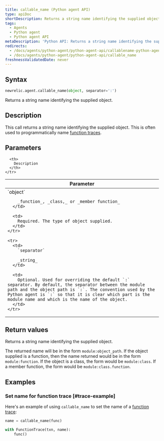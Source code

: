 ```yaml
---
title: callable_name (Python agent API)
type: apiDoc
shortDescription: Returns a string name identifying the supplied object.
tags:
  - Agents
  - Python agent
  - Python agent API
metaDescription: 'Python API: Returns a string name identifying the supplied object.'
redirects:
  - /docs/agents/python-agent/python-agent-api/callablename-python-agent-api
  - /docs/agents/python-agent/python-agent-api/callable_name
freshnessValidatedDate: never
---
```


## Syntax

```py
newrelic.agent.callable_name(object, separator=':')
```

Returns a string name identifying the supplied object.

## Description

This call returns a string name identifying the supplied object. This is often used to programmatically name [function traces](/docs/agents/python-agent/python-agent-api/function_trace).

## Parameters

<table>
  <thead>
    <tr>
      <th width="25%">
        Parameter
      </th>

      <th>
        Description
      </th>
    </tr>
  </thead>

  <tbody>
    <tr>
      <td>
        `object`

        _function_, _class,_ or _member function_
      </td>

      <td>
        Required. The type of object supplied.
      </td>
    </tr>

    <tr>
      <td>
        `separator`

        _string_
      </td>

      <td>
        Optional. Used for overriding the default `:` separator. By default, the separator between the module path and the object path is `:`. The convention used by the Python agent is `:` so that it is clear which part is the module name and which is the name of the object.
      </td>
    </tr>
  </tbody>
</table>

## Return values

Returns a string name identifying the supplied object.

The returned name will be in the form `module:object_path`. If the object supplied is a function, then the name returned would be in the form `module:function`. If the object is a class, the form would be `module:class`. If a member function, the form would be `module:class.function`.

## Examples

### Set name for function trace [#trace-example]

Here's an example of using `callable_name` to set the name of a [function trace](/docs/agents/python-agent/python-agent-api/function_trace):

```py
name = callable_name(func)

with FunctionTrace(txn, name):
    func()
```
